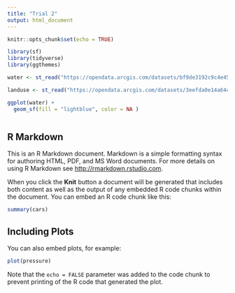 ```yaml
---
title: "Trial 2"
output: html_document
---
```


```r
knitr::opts_chunk$set(echo = TRUE)
```

```r

library(sf)
library(tidyverse)
library(ggthemes)
```

```r

water <- st_read("https://opendata.arcgis.com/datasets/bf9de3192c9c4e458d1453f6d4c88d6c_0.geojson", quiet=TRUE)

landuse <- st_read("https://opendata.arcgis.com/datasets/3eefda0e14a64c73868798ee819fbc02_0.geojson", quiet=TRUE)


```

```r
ggplot(water) + 
  geom_sf(fill = "lightblue", color = NA ) 

```

```r

```


## R Markdown

This is an R Markdown document. Markdown is a simple formatting syntax for authoring HTML, PDF, and MS Word documents. For more details on using R Markdown see <http://rmarkdown.rstudio.com>.

When you click the **Knit** button a document will be generated that includes both content as well as the output of any embedded R code chunks within the document. You can embed an R code chunk like this:

```r
summary(cars)
```

## Including Plots

You can also embed plots, for example:

```r
plot(pressure)
```

Note that the `echo = FALSE` parameter was added to the code chunk to prevent printing of the R code that generated the plot.
